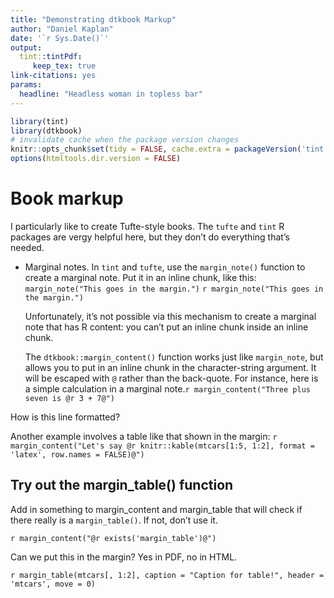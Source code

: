 ```yaml
---
title: "Demonstrating dtkbook Markup"
author: "Daniel Kaplan"
date: '`r Sys.Date()`'
output:
  tint::tintPdf:
     keep_tex: true
link-citations: yes
params:
  headline: "Headless woman in topless bar"
---
```


```r
library(tint)
library(dtkbook)
# invalidate cache when the package version changes
knitr::opts_chunk$set(tidy = FALSE, cache.extra = packageVersion('tint'))
options(htmltools.dir.version = FALSE)
```

# Book markup

I particularly like to create Tufte-style books. The `tufte` and `tint` R packages are vergy helpful here, but they don't do everything that's needed.

* Marginal notes. In `tint` and `tufte`, use the `margin_note()` function to create a marginal note. Put it in an inline chunk, like this: `margin_note("This goes in the margin.")` `r margin_note("This goes in the margin.")`
    
    Unfortunately, it's not possible via this mechanism to create a marginal note that has R content: you can't put an inline chunk inside an inline chunk.
    
    The `dtkbook::margin_content()` function works just like `margin_note`, but allows you to put in an inline chunk in the character-string argument. It will be escaped with `@` rather than the back-quote. For instance, here is a simple calculation in a marginal note.`r margin_content("Three plus seven is @r 3 + 7@")`
    
How is this line formatted?


Another example involves a table like that shown in the margin:  `r margin_content("Let's say @r knitr::kable(mtcars[1:5, 1:2], format = 'latex', row.names = FALSE)@")`

## Try out the margin_table() function


Add in something to margin_content and margin_table that will check if there really is a `margin_table()`. If not, don't use it.

`r margin_content("@r exists('margin_table')@")`


Can we put this in the margin? Yes in PDF, no in HTML.

`r margin_table(mtcars[, 1:2], caption = "Caption for table!", header = 'mtcars', move = 0)`
